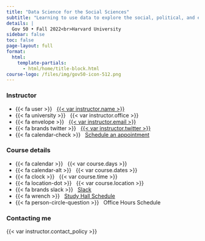 ```yaml
---
title: "Data Science for the Social Sciences"
subtitle: "Learning to use data to explore the social, political, and economic world"
details: |
  Gov 50 • Fall 2022<br>Harvard University
sidebar: false
toc: false
page-layout: full
format:
  html:
    template-partials:
      - html/home/title-block.html
course-logo: /files/img/gov50-icon-512.png
---
```



::: {.grid .course-details}

::: {.g-col-12 .g-col-sm-6 .g-col-md-4}

### Instructor

- {{< fa user >}} &nbsp; [{{< var instructor.name >}}]({{< var instructor.url >}})
- {{< fa university >}} &nbsp; {{< var instructor.office >}}
- {{< fa envelope >}} &nbsp; <a href="mailto:{{< var instructor.email >}}">{{< var instructor.email >}}</a>
- {{< fa brands twitter >}} &nbsp; [{{< var instructor.twitter >}}](https://www.twitter.com/{{< var instructor.twitter >}})
- {{< fa calendar-check >}} &nbsp; [Schedule an appointment]({{< var instructor.appointment_url >}})

::: 

::: {.g-col-12 .g-col-sm-6 .g-col-md-4}
### Course details

- {{< fa calendar >}} &nbsp; {{< var course.days >}}
- {{< fa calendar-alt >}} &nbsp; {{< var course.dates >}}
- {{< fa clock >}} &nbsp; {{< var course.time >}}
- {{< fa location-dot >}} &nbsp; {{< var course.location >}}
- {{< fa brands slack >}} &nbsp; [Slack]({{< var course.slack >}})
- {{< fa wrench >}} &nbsp; [Study Hall Schedule](resources/study-halls.qmd)
- {{< fa person-circle-question >}} &nbsp; Office Hours Schedule
:::

::: {.g-col-12 .g-col-md-4 .contact-policy}
### Contacting me

{{< var instructor.contact_policy >}}
:::

:::
